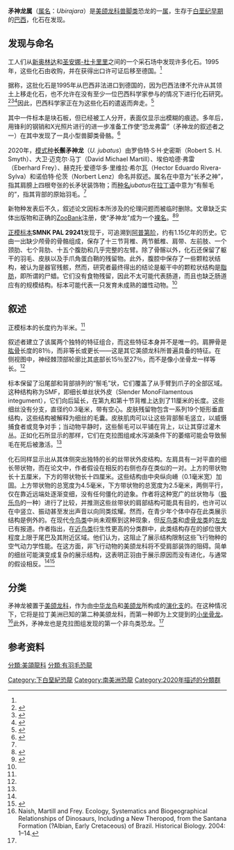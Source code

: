{{Automatic Taxobox
| name = 矛神龍屬
| fossil_range = [[阿普第阶|阿普第阶]]<br />~{{fossilrange|120|earliest=125|latest=112}}
| image = U. jubatus Reconstruction.png
| image_caption = 復原圖，展示了矛神龙直立的“鬃毛”
| display_parents = 2
| taxon = Ubirajara
| authority = Smyth ''et al.'', 2020<ref name="Smythetal2020"/>
| type_species = '''長鬃矛神龍<br>''Ubirajara jubatus'''''
| type_species_authority =  Smyth ''et al.'', 2020<ref name="Smythetal2020"/>
}}

'''矛神龙属'''（[[属名|属名]]：''Ubirajara''）是[[美颌龙科|美颌龙科]][[兽脚类|兽脚类]]恐龙的一[[属|属]]，生存于[[白垩纪|白垩纪]][[期_(地质学)|早期]]的[[巴西|巴西]]，化石在{{link-en|克拉图组|Crato Formation}}发现。

==发现与命名==
工人们从[[新奥林达|新奥林达]]和[[圣安娜-杜卡里里|圣安娜-杜卡里里]]之间的一个采石场中发现许多化石。1995年，这些化石由{{link-en|斯图加特州立博物馆|Staatliches Museum für Naturkunde Stuttgart}}收购，并在获得出口许可证后移至德国。<ref name="Smythetal2020"/>

据称，这批化石是1995年从巴西非法进口到德国的，因为巴西法律不允许从其领土上移走化石，也不允许在没有至少一位巴西科学家参与的情况下进行化石研究。<ref>{{cite web|last=Pickrell|first=John|date=14 December 2020|title=A newfound feathered dinosaur sported fuzz and weird rods on its shoulders|website=Science News|publisher=Society for Science & the Public|url=https://www.sciencenews.org/article/dinosaur-fuzz-rods-feathers-first-southern-hemisphere|archiveurl=https://web.archive.org/web/20201219051529/https://www.sciencenews.org/article/dinosaur-fuzz-rods-feathers-first-southern-hemisphere|archivedate=19 December 2020|accessdate=19 December 2020}}</ref><ref>{{cite web|last=Vogel|first=Gretchen|date=18 December 2020|title=Chicken-size dino with a furlike mane stirs ethics debate|website=[[Science_(journal)|Science Magazine]]|publisher=[[American_Association_for_the_Advancement_of_Science|American Association for the Advancement of Science]]|url=https://www.sciencemag.org/news/2020/12/chicken-size-dino-furlike-mane-stirs-ethics-debate|archiveurl=https://web.archive.org/web/20201219052740/https://www.sciencemag.org/news/2020/12/chicken-size-dino-furlike-mane-stirs-ethics-debate|archivedate=19 December 2020|accessdate=19 December 2020}}</ref><ref>{{cite web|last=Greshko|first=Michael|date=22 December 2020|title=
One-of-a-kind dinosaur removed from Brazil sparks backlash, investigation|website=[[National_Geographic|National Geographic]]|publisher=[[National_Geographic_Society|National Geographic Society]]|url=https://www.nationalgeographic.com/science/2020/12/one-of-a-kind-dinosaur-removed-from-brazil-sparks-legal-investigation/|archiveurl=https://web.archive.org/web/20201223123740/https://www.nationalgeographic.com/science/2020/12/one-of-a-kind-dinosaur-removed-from-brazil-sparks-legal-investigation/|archivedate=23 December 2020|accessdate=23 December 2020}}</ref>因此，巴西科学家正在为这些化石的遣返而奔走。<ref>{{cite web|url=https://www1.folha.uol.com.br/ciencia/2020/12/cientistas-fazem-campanha-para-que-fossil-de-ubirajara-jubatus-novo-dino-brasileiro-seja-repatriado.shtml|title=Cientistas fazem campanha para que fóssil de Ubirajara jubatus, novo dino brasileiro, seja repatriado|language=pt|work=Folha de S. Paulo|date=December 18, 2020|accessdate=December 19, 2020|archive-date=2021-01-26|archive-url=https://web.archive.org/web/20210126085542/https://www1.folha.uol.com.br/ciencia/2020/12/cientistas-fazem-campanha-para-que-fossil-de-ubirajara-jubatus-novo-dino-brasileiro-seja-repatriado.shtml|dead-url=no}}</ref>

其中一件标本是块石板，但已经被工人分开，表面仅显示出模糊的痕迹。多年后，用锋利的钢销和X光照片进行的进一步准备工作使“恐龙弗雷”（矛神龙的叙述者之一）在其中发现了一具小型兽脚类骨骼。<ref name="Smythetal2020">{{Cite journal|last1=Smyth|first1=Robert S.H.|last2=Martill|first2=David M.|last3=Frey|first3=Eberhard |last4=Rivera-Silva|first4=Hector E.|last5=Lenz|first5=Norbert|date=December 2020|title=A maned theropod dinosaur from Brazil with elaborate integumentary structures|journal=Cretaceous Research|language=en|doi=10.1016/j.cretres.2020.104686}}</ref>
 
2020年，[[模式种|模式种]]'''长鬃矛神龙'''（''U. jubatus''）由罗伯特·S·H·史密斯（Robert S. H. Smyth）、大卫·迈克尔·马丁（David Michael Martill）、埃伯哈德·弗雷（Eberhard Frey）、赫克托·爱德华多·里维拉·希尔瓦（Hector Eduardo Rivera-Sylva）和诺伯特·伦茨（Norbert Lenz）命名并叙述。属名在{{link-en|图皮语|Tupi (language)}}中意为“长矛之神”，指其肩膀上四根夸张的长矛状装饰物；而[[种名|种名]]''jubatus''在[[拉丁语|拉丁语]]中意为“有鬃毛的”，指其背部的原始羽毛。<ref name="Smythetal2020"/>

新物种发表后不久，叙述论文因标本所涉及的伦理问题而被临时删除。文章缺乏实体出版物和正确的[[ZooBank|ZooBank]]注册，使“矛神龙”成为一个[[裸名|裸名]]。<ref>{{Cite web|title=Coelurosauria|url=https://theropoddatabase.com/Coelurosauria.htm#Ubirajarajubatus|access-date=2021-03-23|website=theropoddatabase.com|archive-date=2021-12-17|archive-url=https://web.archive.org/web/20211217071339/https://www.theropoddatabase.com/Coelurosauria.htm#Ubirajarajubatus|dead-url=no}}</ref><ref>{{Cite web|title=[dinosaur] The name 'Ubirajara' is not available|url=http://dml.cmnh.org/2020Dec/msg00151.html|access-date=2021-03-23|website=dml.cmnh.org|archive-date=2021-05-07|archive-url=https://web.archive.org/web/20210507121836/http://dml.cmnh.org/2020Dec/msg00151.html|dead-url=no}}</ref>

[[正模标本|正模标本]]'''SMNK PAL 29241'''发现于{{link-en|克拉图组|Crato Formation}}，可追溯到[[阿普第阶|阿普第阶]]，约有1.15亿年的历史。它由一出缺少颅骨的骨骼组成，保存了十三节背椎、两节骶椎、肩带、左前肢、一个颈肋、七个背肋、十五个腹肋和几乎完整的左臂。除了骨髂以外，化石还保留了躯干的羽毛、皮肤以及手爪角蛋白鞘的残留物。此外，腹腔中保存了一些颗粒状结构，被认为是器官残骸，然而，研究者最终得出的结论是躯干中的颗粒状结构是[[脂肪|脂肪]]，即所谓的尸蜡。它们没有食物残留，因此不太可能代表肠道，而且也缺乏肠道应有的规模结构。标本可能代表一只发育未成熟的雄性动物。<ref name="Smythetal2020"/>

==叙述==
正模标本的长度约为半米。<ref name="Smythetal2020"/>

叙述者建立了该属两个独特的特征组合，而这些特征本身并不是唯一的。肩胛骨是[[肱骨|肱骨]]长度的81％，而非等长或更长――这是其它美颌龙科所普遍具备的特征。在侧视图中，神经棘顶部轮廓比其底部长15％至27％，而不是像小坐骨龙一样等长。<ref name="Smythetal2020"/>

标本保留了沿尾部和背部排列的“鬃毛”状{{link-en|原羽|proto-feather}}，它们覆盖了从手臂到爪子的全部区域。这种结构称为SMF，即细长单丝状外皮（Slender MonoFilamentous integument），它们向后延长，在第九和第十节背椎上达到了11厘米的长度。这些细丝没有分支，直径约0.3毫米，带有空心。皮肤残留物包含一系列19个矩形垂直结构，这些结构被解释为细丝的毛囊。皮肤肌肉可以让这些背部鬃毛竖立，以威慑捕食者或竞争对手；当动物平静时，这些鬃毛可以平铺在背上，以让其穿过灌木丛。正如化石所显示的那样，它们在克拉图组咸水泻湖条件下的萎缩可能会导致鬃毛在死后被激活。<ref name="Smythetal2020" />

化石同样显示出从其体侧突出独特的{{conv|15|cm}}长的丝带状外皮结构。左肩具有一对平直的细长带状物，而在论文中，作者假设在相反的右侧也存在类似的一对。上方的带状物长十五厘米，下方的带状物长十四厘米。这些结构由中央纵向嵴（0.1毫米宽）加固。上方带状物的总宽度为4.5毫米，下方带状物的总宽度为2.5毫米，两侧平行，仅在靠近远端处逐渐变细，没有任何僵化的迹象。作者将这种宽广的丝状物与{{link-en|幡羽风鸟|standardwing bird-of-paradise}}（[[极乐鸟|极乐鸟]]的一种）进行了比较，并推测这些丝带状的肩部结构可能具有{{link-en|展示|Display (zoology)}}目的，也许可以在{{link-en|求爱展示|courtship display}}中竖立、振动甚至发出声音以向同类炫耀。然而，在青少年个体中存在此类展示结构是例外的。在现代[[今鸟类|今鸟类]]中尚未观察到这种现象，但[[反鸟类|反鸟类]]和[[虚骨龙类|虚骨龙类]]的[[左龙|左龙]]已有报道。作者指出，在[[近鸟类|近鸟类]]衍生性更高的分类群中，此类结构存在的邰位很大程度上限于尾巴及其附近区域。他们认为，这阻止了展示结构限制这些飞行物种的空气动力学性能。在这方面，非飞行动物的美颌龙科将不受肩部装饰的阻碍。简单的细丝可能演变成复杂的展示结构，这表明正羽由于展示原因而没有进化，与通常的假设相反。<ref name="Smythetal2020" /><ref>{{cite news|url=https://www.theguardian.com/science/2020/dec/15/dinosaur-hair-feathers-man-ribbon-cretaceous|title='Like nothing seen in nature before': strange dinosaur has scientists enthralled|newspaper=[[The_Guardian|The Guardian]]|date=15 December 2020|accessdate=17 December 2020|archive-date=2021-04-22|archive-url=https://web.archive.org/web/20210422032503/https://www.theguardian.com/science/2020/dec/15/dinosaur-hair-feathers-man-ribbon-cretaceous|dead-url=no}}</ref>

==分类==
矛神龙被置于[[美颌龙科|美颌龙科]]，作为由[[中华龙鸟|中华龙鸟]]和[[美颌龙|美颌龙]]所构成的[[演化支|演化支]]的{{link-en|姊妹物种|sister species}}。在这种情况下，它将是拉丁美洲已知的第二种美颌龙科，而第一种即为上文提到的[[小坐骨龙|小坐骨龙]]。<ref>Naish, Martill and Frey. Ecology, Systematics and Biogeographical Relationships of Dinosaurs, Including a New Theropod, from the Santana Formation (?Albian, Early Cretaceous) of Brazil. Historical Biology. 2004: 1–14.</ref>此外，矛神龙也是克拉图组发现的第一个非鸟类恐龙。<ref name="Smythetal2020"/>

== 参考资料 ==
{{reflist}}
{{Theropoda|O.}}
[[Category:下白堊紀恐龍|Category:下白堊紀恐龍]]
[[Category:南美洲恐龍|Category:南美洲恐龍]]
[[分類:美頜龍科|分類:美頜龍科]]
[[分類:有羽毛恐龍|分類:有羽毛恐龍]]
[[Category:2020年描述的分類群|Category:2020年描述的分類群]]